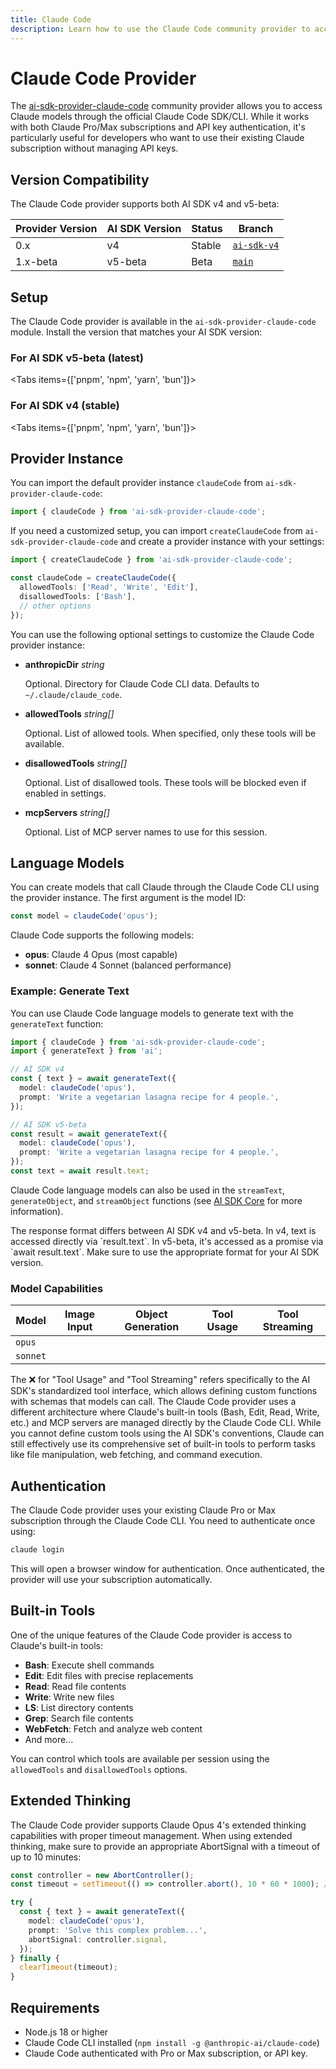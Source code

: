 ---
title: Claude Code
description: Learn how to use the Claude Code community provider to access Claude through your Pro/Max subscription.
---

# Claude Code Provider

The [ai-sdk-provider-claude-code](https://github.com/ben-vargas/ai-sdk-provider-claude-code) community provider allows you to access Claude models through the official Claude Code SDK/CLI. While it works with both Claude Pro/Max subscriptions and API key authentication, it's particularly useful for developers who want to use their existing Claude subscription without managing API keys.

## Version Compatibility

The Claude Code provider supports both AI SDK v4 and v5-beta:

| Provider Version | AI SDK Version | Status | Branch                                                                                  |
| ---------------- | -------------- | ------ | --------------------------------------------------------------------------------------- |
| 0.x              | v4             | Stable | [`ai-sdk-v4`](https://github.com/ben-vargas/ai-sdk-provider-claude-code/tree/ai-sdk-v4) |
| 1.x-beta         | v5-beta        | Beta   | [`main`](https://github.com/ben-vargas/ai-sdk-provider-claude-code/tree/main)           |

## Setup

The Claude Code provider is available in the `ai-sdk-provider-claude-code` module. Install the version that matches your AI SDK version:

### For AI SDK v5-beta (latest)

<Tabs items={['pnpm', 'npm', 'yarn', 'bun']}>
  <Tab>
    <Snippet text="pnpm add ai-sdk-provider-claude-code ai" dark />
  </Tab>
  <Tab>
    <Snippet text="npm install ai-sdk-provider-claude-code ai" dark />
  </Tab>
  <Tab>
    <Snippet text="yarn add ai-sdk-provider-claude-code ai" dark />
  </Tab>

  <Tab>
    <Snippet text="bun add ai-sdk-provider-claude-code ai" dark />
  </Tab>
</Tabs>

### For AI SDK v4 (stable)

<Tabs items={['pnpm', 'npm', 'yarn', 'bun']}>
  <Tab>
    <Snippet text="pnpm add ai-sdk-provider-claude-code@^0 ai@^4" dark />
  </Tab>
  <Tab>
    <Snippet text="npm install ai-sdk-provider-claude-code@^0 ai@^4" dark />
  </Tab>
  <Tab>
    <Snippet text="yarn add ai-sdk-provider-claude-code@^0 ai@^4" dark />
  </Tab>

  <Tab>
    <Snippet text="bun add ai-sdk-provider-claude-code@^0 ai@^4" dark />
  </Tab>
</Tabs>

## Provider Instance

You can import the default provider instance `claudeCode` from `ai-sdk-provider-claude-code`:

```ts
import { claudeCode } from 'ai-sdk-provider-claude-code';
```

If you need a customized setup, you can import `createClaudeCode` from `ai-sdk-provider-claude-code` and create a provider instance with your settings:

```ts
import { createClaudeCode } from 'ai-sdk-provider-claude-code';

const claudeCode = createClaudeCode({
  allowedTools: ['Read', 'Write', 'Edit'],
  disallowedTools: ['Bash'],
  // other options
});
```

You can use the following optional settings to customize the Claude Code provider instance:

- **anthropicDir** _string_

  Optional. Directory for Claude Code CLI data. Defaults to `~/.claude/claude_code`.

- **allowedTools** _string[]_

  Optional. List of allowed tools. When specified, only these tools will be available.

- **disallowedTools** _string[]_

  Optional. List of disallowed tools. These tools will be blocked even if enabled in settings.

- **mcpServers** _string[]_

  Optional. List of MCP server names to use for this session.

## Language Models

You can create models that call Claude through the Claude Code CLI using the provider instance.
The first argument is the model ID:

```ts
const model = claudeCode('opus');
```

Claude Code supports the following models:

- **opus**: Claude 4 Opus (most capable)
- **sonnet**: Claude 4 Sonnet (balanced performance)

### Example: Generate Text

You can use Claude Code language models to generate text with the `generateText` function:

```ts
import { claudeCode } from 'ai-sdk-provider-claude-code';
import { generateText } from 'ai';

// AI SDK v4
const { text } = await generateText({
  model: claudeCode('opus'),
  prompt: 'Write a vegetarian lasagna recipe for 4 people.',
});

// AI SDK v5-beta
const result = await generateText({
  model: claudeCode('opus'),
  prompt: 'Write a vegetarian lasagna recipe for 4 people.',
});
const text = await result.text;
```

Claude Code language models can also be used in the `streamText`, `generateObject`, and `streamObject` functions
(see [AI SDK Core](/docs/ai-sdk-core) for more information).

<Note>
  The response format differs between AI SDK v4 and v5-beta. In v4, text is
  accessed directly via `result.text`. In v5-beta, it's accessed as a promise
  via `await result.text`. Make sure to use the appropriate format for your AI
  SDK version.
</Note>

### Model Capabilities

| Model    | Image Input         | Object Generation   | Tool Usage          | Tool Streaming      |
| -------- | ------------------- | ------------------- | ------------------- | ------------------- |
| `opus`   | <Cross size={18} /> | <Check size={18} /> | <Cross size={18} /> | <Cross size={18} /> |
| `sonnet` | <Cross size={18} /> | <Check size={18} /> | <Cross size={18} /> | <Cross size={18} /> |

<Note>
  The ❌ for "Tool Usage" and "Tool Streaming" refers specifically to the AI
  SDK's standardized tool interface, which allows defining custom functions with
  schemas that models can call. The Claude Code provider uses a different
  architecture where Claude's built-in tools (Bash, Edit, Read, Write, etc.) and
  MCP servers are managed directly by the Claude Code CLI. While you cannot
  define custom tools using the AI SDK's conventions, Claude can still
  effectively use its comprehensive set of built-in tools to perform tasks like
  file manipulation, web fetching, and command execution.
</Note>

## Authentication

The Claude Code provider uses your existing Claude Pro or Max subscription through the Claude Code CLI. You need to authenticate once using:

```bash
claude login
```

This will open a browser window for authentication. Once authenticated, the provider will use your subscription automatically.

## Built-in Tools

One of the unique features of the Claude Code provider is access to Claude's built-in tools:

- **Bash**: Execute shell commands
- **Edit**: Edit files with precise replacements
- **Read**: Read file contents
- **Write**: Write new files
- **LS**: List directory contents
- **Grep**: Search file contents
- **WebFetch**: Fetch and analyze web content
- And more...

You can control which tools are available per session using the `allowedTools` and `disallowedTools` options.

## Extended Thinking

The Claude Code provider supports Claude Opus 4's extended thinking capabilities with proper timeout management. When using extended thinking, make sure to provide an appropriate AbortSignal with a timeout of up to 10 minutes:

```ts
const controller = new AbortController();
const timeout = setTimeout(() => controller.abort(), 10 * 60 * 1000); // 10 minutes

try {
  const { text } = await generateText({
    model: claudeCode('opus'),
    prompt: 'Solve this complex problem...',
    abortSignal: controller.signal,
  });
} finally {
  clearTimeout(timeout);
}
```

## Requirements

- Node.js 18 or higher
- Claude Code CLI installed (`npm install -g @anthropic-ai/claude-code`)
- Claude Code authenticated with Pro or Max subscription, or API key.
